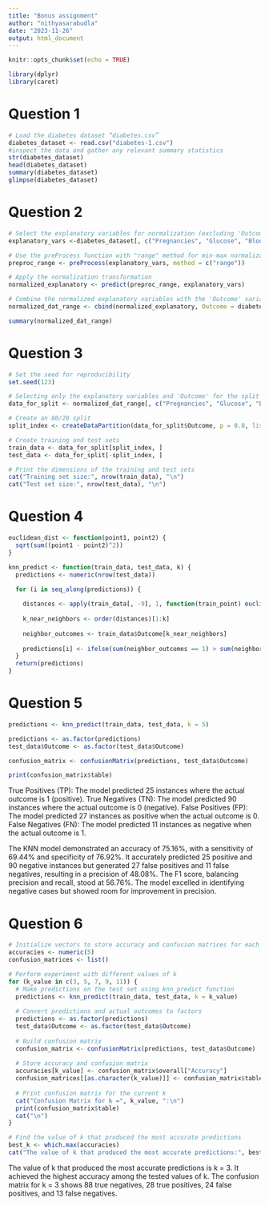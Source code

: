 ```yaml
---
title: "Bonus assignment"
author: "nithyasarabudla"
date: "2023-11-26"
output: html_document
---
```


```r
knitr::opts_chunk$set(echo = TRUE)
```


```r
library(dplyr)
library(caret)
```

# Question 1 
```r
# Load the diabetes dataset “diabetes.csv”
diabetes_dataset <- read.csv("diabetes-1.csv")
#inspect the data and gather any relevant summary statistics
str(diabetes_dataset)
head(diabetes_dataset)
summary(diabetes_dataset)
glimpse(diabetes_dataset)
```

# Question 2 
```r
# Select the explanatory variables for normalization (excluding 'Outcome')
explanatory_vars <-diabetes_dataset[, c("Pregnancies", "Glucose", "BloodPressure", "SkinThickness", "Insulin", "BMI", "DiabetesPedigreeFunction", "Age")]

# Use the preProcess function with "range" method for min-max normalization
preproc_range <- preProcess(explanatory_vars, method = c("range"))

# Apply the normalization transformation
normalized_explanatory <- predict(preproc_range, explanatory_vars)

# Combine the normalized explanatory variables with the 'Outcome' variable
normalized_dat_range <- cbind(normalized_explanatory, Outcome = diabetes_dataset$Outcome)

summary(normalized_dat_range)
```

# Question 3 
```r
# Set the seed for reproducibility
set.seed(123)

# Selecting only the explanatory variables and 'Outcome' for the split
data_for_split <- normalized_dat_range[, c("Pregnancies", "Glucose", "BloodPressure", "SkinThickness", "Insulin", "BMI", "DiabetesPedigreeFunction", "Age", "Outcome")]

# Create an 80/20 split
split_index <- createDataPartition(data_for_split$Outcome, p = 0.8, list = FALSE)

# Create training and test sets
train_data <- data_for_split[split_index, ]
test_data <- data_for_split[-split_index, ]

# Print the dimensions of the training and test sets
cat("Training set size:", nrow(train_data), "\n")
cat("Test set size:", nrow(test_data), "\n")

```

# Question 4
```r
euclidean_dist <- function(point1, point2) {
  sqrt(sum((point1 - point2)^2))
}

knn_predict <- function(train_data, test_data, k) {
  predictions <- numeric(nrow(test_data)) 

  for (i in seq_along(predictions)) {
  
    distances <- apply(train_data[, -9], 1, function(train_point) euclidean_dist(test_data[i, -9], train_point))
   
    k_near_neighbors <- order(distances)[1:k]
   
    neighbor_outcomes <- train_data$Outcome[k_near_neighbors]
   
    predictions[i] <- ifelse(sum(neighbor_outcomes == 1) > sum(neighbor_outcomes == 0), 1, 0)
  }
  return(predictions)
}

```

# Question 5 
```r
predictions <- knn_predict(train_data, test_data, k = 5)

predictions <- as.factor(predictions)
test_data$Outcome <- as.factor(test_data$Outcome)

confusion_matrix <- confusionMatrix(predictions, test_data$Outcome)

print(confusion_matrix$table)
```

True Positives (TP): The model predicted 25 instances where the actual outcome is 1 (positive).
True Negatives (TN): The model predicted 90 instances where the actual outcome is 0 (negative).
False Positives (FP): The model predicted 27 instances as positive when the actual outcome is 0.
False Negatives (FN): The model predicted 11 instances as negative when the actual outcome is 1.

The KNN model demonstrated an accuracy of 75.16%, with a sensitivity of 69.44% and specificity of 76.92%. It accurately predicted 25 positive and 90 negative instances but generated 27 false positives and 11 false negatives, resulting in a precision of 48.08%. The F1 score, balancing precision and recall, stood at 56.76%. The model excelled in identifying negative cases but showed room for improvement in precision.

# Question 6 
```r
# Initialize vectors to store accuracy and confusion matrices for each k
accuracies <- numeric(5)
confusion_matrices <- list()

# Perform experiment with different values of k
for (k_value in c(3, 5, 7, 9, 11)) {
  # Make predictions on the test set using knn_predict function
  predictions <- knn_predict(train_data, test_data, k = k_value)
  
  # Convert predictions and actual outcomes to factors
  predictions <- as.factor(predictions)
  test_data$Outcome <- as.factor(test_data$Outcome)
  
  # Build confusion matrix
  confusion_matrix <- confusionMatrix(predictions, test_data$Outcome)
  
  # Store accuracy and confusion matrix
  accuracies[k_value] <- confusion_matrix$overall["Accuracy"]
  confusion_matrices[[as.character(k_value)]] <- confusion_matrix$table
  
  # Print confusion matrix for the current k
  cat("Confusion Matrix for k =", k_value, ":\n")
  print(confusion_matrix$table)
  cat("\n")
}

# Find the value of k that produced the most accurate predictions
best_k <- which.max(accuracies)
cat("The value of k that produced the most accurate predictions:", best_k, "\n")

```

The value of k that produced the most accurate predictions is k = 3. It achieved the highest accuracy among the tested values of k. The confusion matrix for k = 3 shows 88 true negatives, 28 true positives, 24 false positives, and 13 false negatives.

